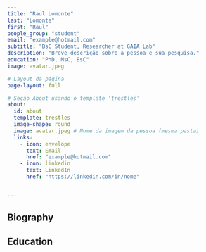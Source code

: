 ```yaml
---
title: "Raul Lomonte"
last: "Lomonte"
first: "Raul"
people_group: "student"
email: "example@hotmail.com"
subtitle: "BsC Student, Researcher at GAIA Lab"
description: "Breve descrição sobre a pessoa e sua pesquisa."
education: "PhD, MsC, BsC"
image: avatar.jpeg

# Layout da página
page-layout: full

# Seção About usando o template 'trestles'
about:
  id: about
  template: trestles
  image-shape: round
  image: avatar.jpeg # Nome da imagem da pessoa (mesma pasta)
  links:
    - icon: envelope
      text: Email
      href: "example@hotmail.com"
    - icon: linkedin
      text: LinkedIn
      href: "https://linkedin.com/in/nome"


---
```




## Biography



## Education